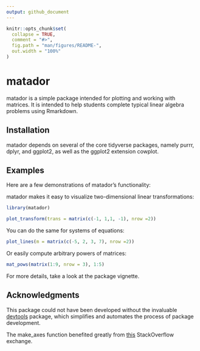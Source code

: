 ```yaml
---
output: github_document
---
```


<!-- README.md is generated from README.Rmd. Please edit that file -->

```r
knitr::opts_chunk$set(
  collapse = TRUE,
  comment = "#>",
  fig.path = "man/figures/README-",
  out.width = "100%"
)
```

# matador

<!-- badges: start -->
<!-- badges: end -->

matador is a simple package intended for plotting and working with matrices. It is intended to help students complete typical linear algebra problems using Rmarkdown. 

## Installation


matador depends on several of the core tidyverse packages, namely purrr, dplyr, and ggplot2, as well as the ggplot2 extension cowplot.

## Examples

Here are a few demonstrations of matador's functionality:

matador makes it easy to visualize two-dimensional linear transformations:

```r
library(matador)

plot_transform(trans = matrix(c(-1, 1,1, -1), nrow =2))

```

You can do the same for systems of equations:
```r
plot_lines(m = matrix(c(-5, 2, 3, 7), nrow =2))
```

Or easily compute arbitrary powers of matrices:
```r
mat_pows(matrix(1:9, nrow = 3), 1:5)
```

For more details, take a look at the package vignette.

## Acknowledgments

This package could not have been developed without the invaluable [devtools](https://cran.r-project.org/web/packages/devtools/index.html) package, which simplifies and automates the process of package development. 

The make_axes function benefited greatly from [this](https://stackoverflow.com/questions/17753101/center-x-and-y-axis-with-ggplot2) StackOverflow exchange.
